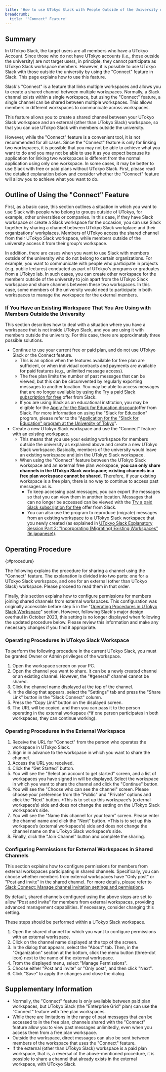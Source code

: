 ```yaml
---
title: 'How to use UTokyo Slack with People Outside of the University using the "Connect" Feature'
breadcrumb:
  title: '"Connect" Feature'
---
```


## Summary 

In UTokyo Slack, the target users are all members who have a UTokyo Account. Since those who do not have UTokyo accounts (i.e., those outside the university) are not target users, in principle, they cannot participate as UTokyo Slack workspace members. However, it is possible to use UTokyo Slack with those outside the university by using the "Connect" feature in Slack. This page explains how to use this feature. 

Slack's "Connect" is a feature that links multiple workspaces and allows you to create a shared channel between multiple workspaces. Normally, a Slack channel exists within a single workspace, but using the "Connect" feature, a single channel can be shared between multiple workspaces. This allows members in different workspaces to communicate across workspaces. 

This feature allows you to create a shared channel between your UTokyo Slack workspace and an external (other than UTokyo Slack) workspace, so that you can use UTokyo Slack with members outside the university. 

However, while the "Connect" feature is a convenient tool, it is not recommended for all cases. Since the "Connect" feature is only for linking two workspaces, it is possible that you may not be able to achieve what you want to do and you may not be able to use it as you expect because its application for linking two workspaces is different from the normal application using only one workspace. In some cases, it may be better to use Slack with free or paid plans without UTokyo Slack. First, please read the detailed explanation below and consider whether the "Connect" feature will allow you to achieve what you want to do. 

## Outline of Using the "Connect" Feature 

First, as a basic case, this section outlines a situation in which you want to use Slack with people who belong to groups outside of UTokyo, for example, other universities or companies. In this case, if they have Slack workspace or create a Slack workspace for the occasion, you can use Slack together by sharing a channel between UTokyo Slack workplace and their organizations' workplaces. Members of UTokyo access the shared channel from their UTokyo Slack workspace, while members outside of the university access it from their group's workspace. 

In addition, there are cases when you want to use Slack with members outside of the university who do not belong to certain organizations. For example, you want to communicate with people who participate in projects (e.g. public lectures) conducted as part of UTokyo's programs or graduates from a UTokyo lab. In such cases, you can create other workspace for the members outside of the university to join apart from the UTokyo Slack workspace and share channels between these two workspaces. In this case, some members of the university would need to participate in both workspaces to manage the workspace for the external members. 

### If You Have an Existing Workspace That You Are Using with Members Outside the University 

This section describes how to deal with a situation where you have a workspace that is not inside UTokyo Slack, and you are using it with members outside the university. For this case, there are approximately three possible solutions. 

- Continue to use your current free or paid plan, and do not use UTokyo Slack or the Connect feature. 
    - This is an option when the features available for free plan are sufficient, or when individual contracts and payments are available for paid features (e.g., unlimited message access).
    - The free plan limits the number of past messages that can be viewed, but this can be circumvented by regularly exporting messages to another location. You may be able to access messages that are no longer available by using the [Try a paid Slack subscription for free](https://slack.com/intl/en-gb/help/articles/202878523-Try-a-paid-Slack-subscription-for-free) offer from Slack. 
    - If you are using Slack as an educational institution, you may be eligible for the [Apply for the Slack for Education discount](https://slack.com/intl/en-gb/help/articles/206646877-Apply-for-the-Slack-for-Education-discount)offer from Slack. For more information on using the "Slack for Education" program, please refer to the "[Application for the "Slack for Education" program at the University of Tokyo](/en/slack/discount)".
- Create a new UTokyo Slack workspace and use the "Connect" feature with an existing workspace. 
    - This means that you use your existing workspace for members outside the university as explained above and create a new UTokyo Slack workspace. Basically, members of the university would leave an existing workspace and join the UTokyo Slack workspace. 
    - When using the "Connect" feature between the UTokyo Slack workspace and an external free plan workspace, **you can only share channels in the UTokyo Slack workspace; existing channels in a free plan workspace cannot be shared.** Therefore, if your existing workspace is a free plan, there is no way to continue to access past messages as is.  
        - To keep accessing past messages, you can export the messages so that you can view them in another location. Messages that can no longer be accessed can be viewed with the [Try a paid Slack subscription for free](https://slack.com/intl/en-gb/help/articles/202878523-Try-a-paid-Slack-subscription-for-free) offer from Slack.
        - You can also use the program to reproduce (migrate) messages from an existing workspace to a UTokyo Slack workspace that you newly created (as explained in [UTokyo Slack Explanatory Session Part 2: "Incorporating (Migrating) Existing Workspaces" (in japanese)](/events/2022-slack/#part2)).

## Operating Procedure
{:#procedure}

The following explains the procedure for sharing a channel using the "Connect" feature. The explanation is divided into two parts: one for a UTokyo Slack workspace, and one for an external (other than UTokyo Slack) workspace. Please proceed to read them in that order. 

Finally, this section explains how to configure permissions for members joining shared channels from external workspaces. This configuration was originally accessible before step 5 in the "[Operating Procedures in UTokyo Slack Workspace](#operating-procedures-in-utokyo-slack-workspace)" section. However, following Slack's major design overhaul in October 2023, this setting is no longer displayed when following the updated procedure below. Please review this information and make any necessary changes if you find it appropriate.

### Operating Procedures in UTokyo Slack Workspace 

To perform the following procedure in the current UTokyo Slack, you must be granted Owner or Admin privileges of the workspace. 
1. Open the workspace screen on your PC.  
1. Open the channel you want to share. It can be a newly created channel or an existing channel. However, the "#general" channel cannot be shared. 
1. Click the channel name displayed at the top of the channel. 
1. In the dialog that appears, select the "Settings" tab and press the "Share Link" button in the "Slack Connect" column. 
1. Press the “Copy Link” button on the displayed screen. 
1. The URL will be copied, and then you can pass it to the person operating in the external workspace (*if one person participates in both workspaces, they can continue working). 

### Operating Procedures in the External Workspace 

1. Receive the URL for "Connect" from the person who operates the workspace in UTokyo Slack. 
1. Sign in in advance to the workspace in which you want to share the channel. 
1. Access the URL you received. 
1. Click the “Get Started” button. 
1. You will see the "Select an account to get started" screen, and a list of workspaces you have signed in will be displayed. Select the workspace in which you want to share the channel and click the "Continue" button. 
1. You will see the "Choose who can see the channel" screen. Please choose your preference from the "Public" and "Private" options and click the "Next" button. *This is to set up this workspace’s (external workspace’s) side and does not change the setting on the UTokyo Slack workspace’s side. 
1. You will see the "Name this channel for your team" screen. Please enter the channel name and click the "Next" button. *This is to set up this workspace’s (external workspace’s) side and does not change the channel name on the UTokyo Slack workspace’s side. 
1. Finally, click the "Join Channel" button and complete the sharing. 

### Configuring Permissions for External Workspaces in Shared Channels

This section explains how to configure permissions for members from external workspaces participating in shared channels. Specifically, you can choose whether members from external workspaces have "Only post" or "Post and invite" in the shared channel. For more details, please refer to [Slack Connect: Manage channel invitation settings and permissions](https://slack.com/help/articles/1500012572621-Slack-Connect--Manage-channel-invitation-settings-and-permissions).

By default, shared channels configured using the above steps are set to allow "Post and invite" for members from external workspaces, providing advanced management capabilities. If necessary, consider changing this setting.

These steps should be performed within a UTokyo Slack workspace.

1. Open the shared channel for which you want to configure permissions with an external workspace.
1. Click on the channel name displayed at the top of the screen.
1. In the dialog that appears, select the "About" tab. Then, in the "Organization" section at the bottom, click the menu button (three-dot icon) next to the name of the external workspace.
1. From the displayed menu, select "Manage Permissions".
1. Choose either "Post and invite" or "Only post", and then click "Next".
1. Click "Save" to apply the changes and close the dialog.


## Supplementary Information 

-	Normally, the "Connect" feature is only available between paid plan workspaces, but UTokyo Slack (the "Enterprise Grid" plan) can use the “Connect” feature with free plan workspaces. 
- While there are limitations in the range of past messages that can be accessed to in the free plan, channels shared with the "Connect" feature allow you to view past messages unlimitedly, even when you access them from a free plan workspace. 
- Outside the workspace, direct messages can also be sent between members of the workspace that uses the "Connect" feature. 
- If the external (other than UTokyo Slack) workspace is a paid plan workspace, that is, a reversal of the above-mentioned procedure, it is possible to share a channel that already exists in the external workspace, with UTokyo Slack. 
